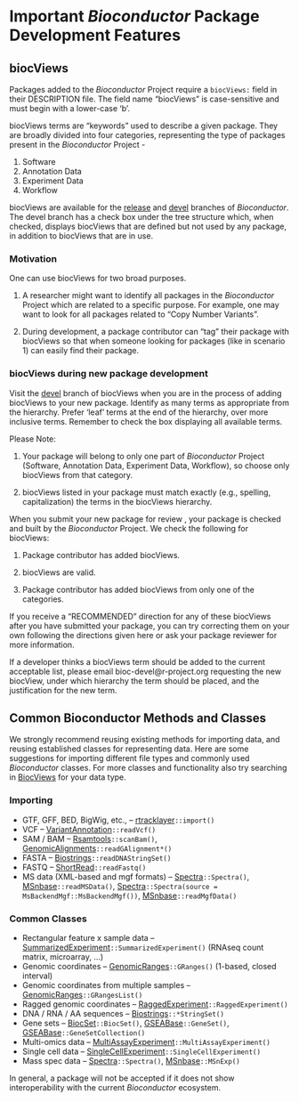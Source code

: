 # Important _Bioconductor_ Package Development Features

## biocViews {#biocviews}

Packages added to the _Bioconductor_ Project require a `biocViews:`
field in their DESCRIPTION file.  The field name "biocViews" is
case-sensitive and must begin with a lower-case 'b'.

biocViews terms are "keywords" used to describe a given package. They
are broadly divided into four categories, representing the type of
packages present in the _Bioconductor_ Project -

1. Software
2. Annotation Data
3. Experiment Data
4. Workflow

biocViews are available for the [release][] and [devel][] branches of
_Bioconductor_. The devel branch has a check box under the tree
structure which, when checked, displays biocViews that are defined but
not used by any package, in addition to biocViews that are in use.

### Motivation

One can use biocViews for two broad purposes.

1. A researcher might want to identify all packages in the
   _Bioconductor_ Project which are related to a specific purpose.
   For example, one may want to look for all packages related to "Copy
   Number Variants".

2. During development, a package contributor can "tag" their package
   with biocViews so that when someone looking for packages (like in
   scenario 1) can easily find their package.

### biocViews during new package development

Visit the [devel][] branch of biocViews when you are in the process of
adding biocViews to your new package. Identify as many terms as
appropriate from the hierarchy. Prefer 'leaf' terms at the end of the
hierarchy, over more inclusive terms. Remember to check the box
displaying all available terms.

Please Note:

1. Your package will belong to only one part of _Bioconductor_ Project
   (Software, Annotation Data, Experiment Data, Workflow), so choose only
   biocViews from that category.

2. biocViews listed in your package must match exactly (e.g.,
   spelling, capitalization) the terms in the biocViews hierarchy.

When you submit your new package for review , your package is checked
and built by the _Bioconductor_ Project.  We check the following for
biocViews:

1. Package contributor has added biocViews.

2. biocViews are valid.

3. Package contributor has added biocViews from only one of the categories.

If you receive a "RECOMMENDED" direction for any of these biocViews
after you have submitted your package, you can try correcting them on
your own following the directions given here or ask your package
reviewer for more information.

If a developer thinks a biocViews term should be added to the current acceptable
list, please email bioc-devel@r-project.org requesting the new biocView, under
which hierarchy the term should be placed, and the justification for the new
term.

[release]: http://bioconductor.org/packages/release/BiocViews.html
[devel]: http://bioconductor.org/packages/devel/BiocViews.html


## Common Bioconductor Methods and Classes

We strongly recommend reusing existing methods for importing data, and
reusing established classes for representing data. Here are some
suggestions for importing different file types and commonly used
_Bioconductor_ classes. For more classes and functionality also try
searching in [BiocViews](/packages) for your data type.

### Importing {#commonimport}

+ GTF, GFF, BED, BigWig, etc., -- [rtracklayer][]`::import()`
+ VCF -- [VariantAnnotation][]`::readVcf()`
+ SAM / BAM -- [Rsamtools][]`::scanBam()`,
  [GenomicAlignments][]`::readGAlignment*()`
+ FASTA -- [Biostrings][]`::readDNAStringSet()`
+ FASTQ -- [ShortRead][]`::readFastq()`
+ MS data (XML-based and mgf formats) -- [Spectra][]`::Spectra()`, 
  [MSnbase][]`::readMSData()`, [Spectra][]`::Spectra(source = MsBackendMgf::MsBackendMgf())`, 
  [MSnbase][]`::readMgfData()`

### Common Classes {#commonclass}

+ Rectangular feature x sample data --
  [SummarizedExperiment][]`::SummarizedExperiment()` (RNAseq count
  matrix, microarray, ...)
+ Genomic coordinates -- [GenomicRanges][]`::GRanges()` (1-based,
  closed interval)
+ Genomic coordinates from multiple samples --
  [GenomicRanges][]`::GRangesList()`
+ Ragged genomic coordinates -- [RaggedExperiment][]`::RaggedExperiment()`
+ DNA / RNA / AA sequences -- [Biostrings][]`::*StringSet()`
+ Gene sets -- [BiocSet][]`::BiocSet()`,
  [GSEABase][]`::GeneSet()`,
  [GSEABase][]`::GeneSetCollection()`
+ Multi-omics data --
  [MultiAssayExperiment][]`::MultiAssayExperiment()`
+ Single cell data --
  [SingleCellExperiment][]`::SingleCellExperiment()`
+ Mass spec data -- [Spectra][]`::Spectra()`, [MSnbase][]`::MSnExp()`


In general, a package will not be accepted if it does not show interoperability
with the current _Bioconductor_ ecosystem.

[rtracklayer]: https://bioconductor.org/packages/rtracklayer
[Biostrings]: https://bioconductor.org/packages/Biostrings
[Rsamtools]: https://bioconductor.org/packages/Rsamtools
[GenomicAlignments]: https://bioconductor.org/packages/GenomicAlignments
[VariantAnnotation]: https://bioconductor.org/packages/VariantAnnotation
[ShortRead]: https://bioconductor.org/packages/ShortRead
[MSnbase]: https://bioconductor.org/packages/MSnbase
[SummarizedExperiment]: https://bioconductor.org/packages/SummarizedExperiment
[GenomicRanges]: https://bioconductor.org/packages/GenomicRanges
[RaggedExperiment]: https://bioconductor.org/packages/RaggedExperiment
[BiocSet]: https://bioconductor.org/packages/BiocSet
[GSEABase]: https://bioconductor.org/packages/GSEABase
[MultiAssayExperiment]: https://bioconductor.org/packages/MultiAssayExperiment
[SingleCellExperiment]: https://bioconductor.org/packages/SingleCellExperiment
[Spectra]: https://bioconductor.org/packages/Spectra
[MsBackendMgf]: https://bioconductor.org/packages/MsBackendMgf

